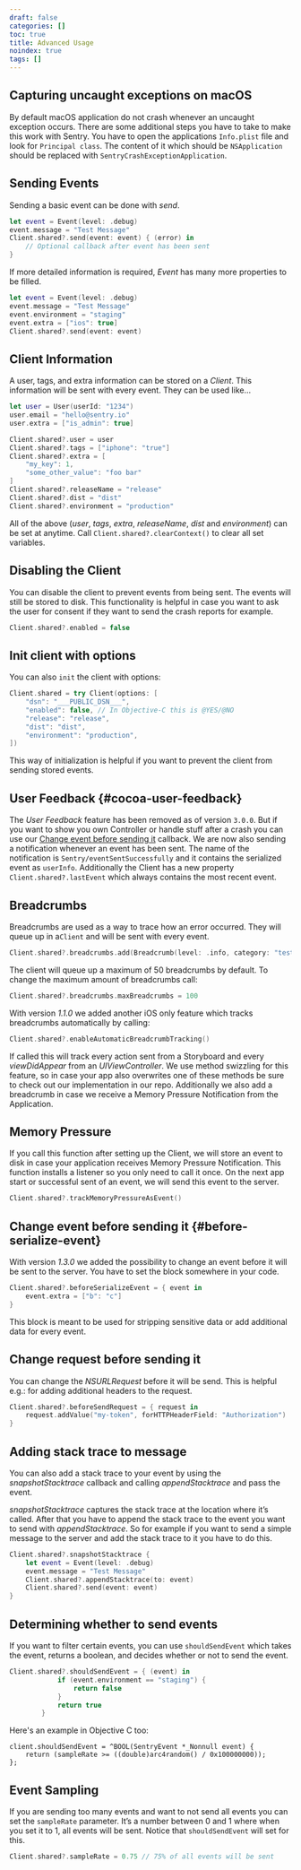 ```yaml
---
draft: false
categories: []
toc: true
title: Advanced Usage
noindex: true
tags: []
---
```


## Capturing uncaught exceptions on macOS

By default macOS application do not crash whenever an uncaught exception occurs. There are some additional steps you have to take to make this work with Sentry. You have to open the applications `Info.plist` file and look for `Principal class`. The content of it which should be `NSApplication` should be replaced with `SentryCrashExceptionApplication`.

## Sending Events

Sending a basic event can be done with _send_.

```swift
let event = Event(level: .debug)
event.message = "Test Message"
Client.shared?.send(event: event) { (error) in
    // Optional callback after event has been sent
}
```

If more detailed information is required, _Event_ has many more properties to be filled.

```swift
let event = Event(level: .debug)
event.message = "Test Message"
event.environment = "staging"
event.extra = ["ios": true]
Client.shared?.send(event: event)
```

## Client Information

A user, tags, and extra information can be stored on a _Client_. This information will be sent with every event. They can be used like...

```swift
let user = User(userId: "1234")
user.email = "hello@sentry.io"
user.extra = ["is_admin": true]

Client.shared?.user = user
Client.shared?.tags = ["iphone": "true"]
Client.shared?.extra = [
    "my_key": 1,
    "some_other_value": "foo bar"
]
Client.shared?.releaseName = "release"
Client.shared?.dist = "dist"
Client.shared?.environment = "production"
```

All of the above (_user_, _tags_, _extra_, _releaseName_, _dist_ and _environment_) can be set at anytime. Call `Client.shared?.clearContext()` to clear all set variables.

## Disabling the Client

You can disable the client to prevent events from being sent. The events will still be stored to disk. This functionality is helpful in case you want to ask the user for consent if they want to send the crash reports for example.

```swift
Client.shared?.enabled = false
```

## Init client with options

You can also `init` the client with options:

```swift
Client.shared = try Client(options: [
    "dsn": "___PUBLIC_DSN___",
    "enabled": false, // In Objective-C this is @YES/@NO
    "release": "release",
    "dist": "dist",
    "environment": "production",
])
```

This way of initialization is helpful if you want to prevent the client from sending stored events.

## User Feedback {#cocoa-user-feedback}

The _User Feedback_ feature has been removed as of version `3.0.0`. But if you want to show you own Controller or handle stuff after a crash you can use our [Change event before sending it](#before-serialize-event) callback. We are now also sending a notification whenever an event has been sent. The name of the notification is `Sentry/eventSentSuccessfully` and it contains the serialized event as `userInfo`. Additionally the Client has a new property `Client.shared?.lastEvent` which always contains the most recent event.

## Breadcrumbs

Breadcrumbs are used as a way to trace how an error occurred. They will queue up in a`Client` and will be sent with every event.

```swift
Client.shared?.breadcrumbs.add(Breadcrumb(level: .info, category: "test"))
```

The client will queue up a maximum of 50 breadcrumbs by default. To change the maximum amount of breadcrumbs call:

```swift
Client.shared?.breadcrumbs.maxBreadcrumbs = 100
```

With version _1.1.0_ we added another iOS only feature which tracks breadcrumbs automatically by calling:

```swift
Client.shared?.enableAutomaticBreadcrumbTracking()
```

If called this will track every action sent from a Storyboard and every _viewDidAppear_ from an _UIViewController_. We use method swizzling for this feature, so in case your app also overwrites one of these methods be sure to check out our implementation in our repo. Additionally we also add a breadcrumb in case we receive a Memory Pressure Notification from the Application.

## Memory Pressure

If you call this function after setting up the Client, we will store an event to disk in case your application receives Memory Pressure Notification. This function installs a listener so you only need to call it once.
On the next app start or successful sent of an event, we will send this event to the server.

```swift
Client.shared?.trackMemoryPressureAsEvent()
```

## Change event before sending it {#before-serialize-event}

With version _1.3.0_ we added the possibility to change an event before it will be sent to the server. You have to set the block somewhere in your code.

```swift
Client.shared?.beforeSerializeEvent = { event in
    event.extra = ["b": "c"]
}
```

This block is meant to be used for stripping sensitive data or add additional data for every event.

## Change request before sending it

You can change the _NSURLRequest_ before it will be send. This is helpful e.g.: for adding additional headers to the request.

```swift
Client.shared?.beforeSendRequest = { request in
    request.addValue("my-token", forHTTPHeaderField: "Authorization")
}
```

## Adding stack trace to message

You can also add a stack trace to your event by using the _snapshotStacktrace_
callback and calling _appendStacktrace_ and pass the event.

_snapshotStacktrace_ captures the stack trace at the location where it’s called. After that you have to append the stack trace to the event you want to send with _appendStacktrace_. So for example if you want to send a simple message to the server and add the stack trace to it you have to do this.

```swift
Client.shared?.snapshotStacktrace {
    let event = Event(level: .debug)
    event.message = "Test Message"
    Client.shared?.appendStacktrace(to: event)
    Client.shared?.send(event: event)
}
```

## Determining whether to send events

If you want to filter certain events, you can use `shouldSendEvent` which takes the event, returns a boolean, and decides whether or not to send the event.

```swift
Client.shared?.shouldSendEvent = { (event) in
            if (event.environment == "staging") {
                return false
            }
            return true
        }
```

Here's an example in Objective C too:

```objc
client.shouldSendEvent = ^BOOL(SentryEvent *_Nonnull event) {
    return (sampleRate >= ((double)arc4random() / 0x100000000));
};
```

## Event Sampling

If you are sending too many events and want to not send all events you can set the `sampleRate` parameter. It’s a number between 0 and 1 where when you set it to 1, all events will be sent. Notice that `shouldSendEvent` will set for this.

```swift
Client.shared?.sampleRate = 0.75 // 75% of all events will be sent
```
